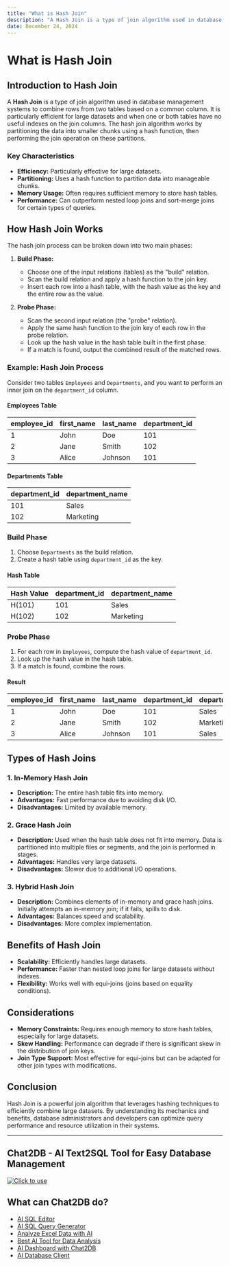 ```yaml
---
title: "What is Hash Join"
description: "A Hash Join is a type of join algorithm used in database management systems to combine rows from two tables based on a common column."
date: December 24, 2024
---
```


# What is Hash Join

## Introduction to Hash Join

A **Hash Join** is a type of join algorithm used in database management systems to combine rows from two tables based on a common column. It is particularly efficient for large datasets and when one or both tables have no useful indexes on the join columns. The hash join algorithm works by partitioning the data into smaller chunks using a hash function, then performing the join operation on these partitions.

### Key Characteristics

- **Efficiency:** Particularly effective for large datasets.
- **Partitioning:** Uses a hash function to partition data into manageable chunks.
- **Memory Usage:** Often requires sufficient memory to store hash tables.
- **Performance:** Can outperform nested loop joins and sort-merge joins for certain types of queries.

## How Hash Join Works

The hash join process can be broken down into two main phases:

1. **Build Phase:**
   - Choose one of the input relations (tables) as the "build" relation.
   - Scan the build relation and apply a hash function to the join key.
   - Insert each row into a hash table, with the hash value as the key and the entire row as the value.

2. **Probe Phase:**
   - Scan the second input relation (the "probe" relation).
   - Apply the same hash function to the join key of each row in the probe relation.
   - Look up the hash value in the hash table built in the first phase.
   - If a match is found, output the combined result of the matched rows.

### Example: Hash Join Process

Consider two tables `Employees` and `Departments`, and you want to perform an inner join on the `department_id` column.

#### Employees Table

| employee_id | first_name | last_name | department_id |
|-------------|------------|-----------|---------------|
| 1           | John       | Doe       | 101           |
| 2           | Jane       | Smith     | 102           |
| 3           | Alice      | Johnson   | 101           |

#### Departments Table

| department_id | department_name |
|---------------|-----------------|
| 101           | Sales            |
| 102           | Marketing        |

### Build Phase

1. Choose `Departments` as the build relation.
2. Create a hash table using `department_id` as the key.

#### Hash Table

| Hash Value | department_id | department_name |
|------------|---------------|-----------------|
| H(101)     | 101           | Sales            |
| H(102)     | 102           | Marketing        |

### Probe Phase

1. For each row in `Employees`, compute the hash value of `department_id`.
2. Look up the hash value in the hash table.
3. If a match is found, combine the rows.

#### Result

| employee_id | first_name | last_name | department_id | department_name |
|-------------|------------|-----------|---------------|-----------------|
| 1           | John       | Doe       | 101           | Sales            |
| 2           | Jane       | Smith     | 102           | Marketing        |
| 3           | Alice      | Johnson   | 101           | Sales            |

## Types of Hash Joins

### 1. **In-Memory Hash Join**

- **Description:** The entire hash table fits into memory.
- **Advantages:** Fast performance due to avoiding disk I/O.
- **Disadvantages:** Limited by available memory.

### 2. **Grace Hash Join**

- **Description:** Used when the hash table does not fit into memory. Data is partitioned into multiple files or segments, and the join is performed in stages.
- **Advantages:** Handles very large datasets.
- **Disadvantages:** Slower due to additional I/O operations.

### 3. **Hybrid Hash Join**

- **Description:** Combines elements of in-memory and grace hash joins. Initially attempts an in-memory join; if it fails, spills to disk.
- **Advantages:** Balances speed and scalability.
- **Disadvantages:** More complex implementation.

## Benefits of Hash Join

- **Scalability:** Efficiently handles large datasets.
- **Performance:** Faster than nested loop joins for large datasets without indexes.
- **Flexibility:** Works well with equi-joins (joins based on equality conditions).

## Considerations

- **Memory Constraints:** Requires enough memory to store hash tables, especially for large datasets.
- **Skew Handling:** Performance can degrade if there is significant skew in the distribution of join keys.
- **Join Type Support:** Most effective for equi-joins but can be adapted for other join types with modifications.

## Conclusion

Hash Join is a powerful join algorithm that leverages hashing techniques to efficiently combine large datasets. By understanding its mechanics and benefits, database administrators and developers can optimize query performance and resource utilization in their systems.

---

## Chat2DB - AI Text2SQL Tool for Easy Database Management

[![Click to use](/image/blog/chat2db.png)](https://app.chat2db.ai/)

## What can Chat2DB do?

- [AI SQL Editor](https://chat2db.ai/feature/AI%20SQL%20Editor)
- [AI SQL Query Generator](https://chat2db.ai/feature/AI%20SQL%20Query%20Generator)
- [Analyze Excel Data with AI](https://chat2db.ai/feature/Analyze%20Excel%20Data%20with%20AI)
- [Best AI Tool for Data Analysis](https://chat2db.ai/feature/Best%20AI%20Tool%20for%20Data%20Analysis)
- [AI Dashboard with Chat2DB](https://chat2db.ai/feature/AI%20Dashboard%20with%20Chat2DB)
- [AI Database Client](https://chat2db.ai/feature/AI%20Database%20Client)

